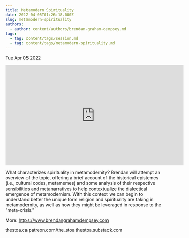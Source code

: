 ```yaml
---
title: Metamodern Spirituality
date: 2022-04-05T01:26:18.000Z
slug: metamodern-spirituality
authors:
  - author: content/authors/brendan-graham-dempsey.md
tags:
  - tag: content/tags/session.md
  - tag: content/tags/metamodern-spirituality.md
---
```






Tue Apr 05 2022

<iframe width="560" height="315" src="https://www.youtube.com/embed/p-wEM6X6oUM" title="Metamodern Spirituality w/ Brendan Graham Dempsey" frameborder="0" allow="accelerometer; autoplay; clipboard-write; encrypted-media; gyroscope; picture-in-picture" allowfullscreen ></iframe>

What characterizes spirituality in metamodernity? Brendan will attempt an overview of the topic, offering a brief account of the historical epistemes (i.e., cultural codes, metamemes) and some analysis of their respective sensibilities and metanarratives to help contextualize the dialectical emergence of metamodernism. With this context we can begin to understand better the unique form religion and spirituality are taking in metamodernity, as well as how they might be leveraged in response to the "meta-crisis."

More: https://www.brendangrahamdempsey.com

thestoa.ca
patreon.com/the_stoa
thestoa.substack.com


